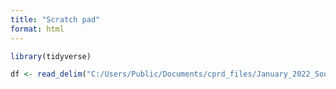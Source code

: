 ```yaml
---
title: "Scratch pad"
format: html
---
```


```r
library(tidyverse)
```

```r
df <- read_delim("C:/Users/Public/Documents/cprd_files/January_2022_Source_Aurum/Aurum_enhanced_eligibility_January_2022.txt", n_max = 100)
```

